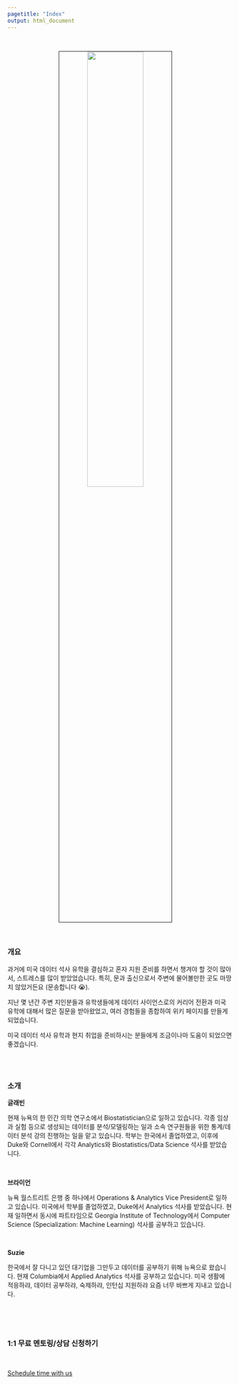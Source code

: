 ```yaml
---
pagetitle: "Index"
output: html_document
---
```


<link rel="stylesheet" href="styles.css" type="text/css">
<link rel="stylesheet" href="academicons/css/academicons.min.css"/>

<br>

<p align="center">
<img src="images/analytics-g4cec2b4cd_1280.jpg" style="width:50%; border:0.5px solid; margin-right: 20px" align="center">
</p>
<br>

### 개요

과거에 미국 데이터 석사 유학을 결심하고 혼자 지원 준비를 하면서 챙겨야 할 것이 많아서, 스트레스를 많이 받았었습니다. 특히, 문과 출신으로서 주변에 물어볼만한 곳도 마땅치 않았거든요 (문송합니다 😭). 

지난 몇 년간 주변 지인분들과 유학생들에게 데이터 사이언스로의 커리어 전환과 미국 유학에 대해서 많은 질문을 받아왔었고, 여러 경험들을 종합하여 위키 페이지를 만들게 되었습니다.

미국 데이터 석사 유학과 현지 취업을 준비하시는 분들에게 조금이나마 도움이 되었으면 좋겠습니다.

<br><br>

### 소개

**글래빈**

현재 뉴욕의 한 민간 의학 연구소에서 Biostatistician으로 일하고 있습니다. 각종 임상과 실험 등으로 생성되는 데이터를 분석/모델링하는 일과 소속 연구원들을 위한 통계/데이터 분석 강의 진행하는 일을 맡고 있습니다. 학부는 한국에서 졸업하였고, 이후에 Duke와 Cornell에서 각각 Analytics와 Biostatistics/Data Science 석사를 받았습니다.


<br>

**브라이언**

뉴욕 월스트리트 은행 중 하나에서 Operations & Analytics Vice President로 일하고 있습니다. 미국에서 학부를 졸업하였고, Duke에서 Analytics 석사를 받았습니다. 현재 일하면서 동시에 파트타임으로 Georgia Institute of Technology에서 Computer Science (Specialization: Machine Learning) 석사를 공부하고 있습니다.

<br>

**Suzie**

한국에서 잘 다니고 있던 대기업을 그만두고 데이터를 공부하기 위해 뉴욕으로 왔습니다. 현재 Columbia에서 Applied Analytics 석사를 공부하고 있습니다. 미국 생활에 적응하랴, 데이터 공부하랴, 숙제하랴, 인턴십 지원하랴 요즘 너무 바쁘게 지내고 있습니다.

<br><br><br>



### 1:1 무료 멘토링/상담 신청하기
<br>
<!-- Calendly link widget begin -->
<link href="https://assets.calendly.com/assets/external/widget.css" rel="stylesheet">
<script src="https://assets.calendly.com/assets/external/widget.js" type="text/javascript" async></script>
<a href="" onclick="Calendly.initPopupWidget({url: 'https://calendly.com/data_us/1-to-1-mentoring'});return false;">Schedule time with us</a>
<!-- Calendly link widget end -->